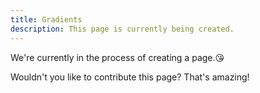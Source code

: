 ```yaml
---
title: Gradients
description: This page is currently being created.
---
```


We're currently in the process of creating a page.😘

Wouldn't you like to contribute this page? That's amazing!
